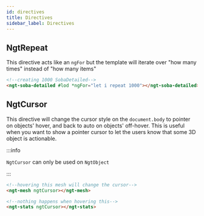 ```yaml
---
id: directives
title: Directives
sidebar_label: Directives
---
```


## NgtRepeat

This directive acts like an `ngFor` but the template will iterate over "how many times" instead of "how many items"

```html
<!--creating 1000 SobaDetailed-->
<ngt-soba-detailed #lod *ngFor="let i repeat 1000"></ngt-soba-detailed>
```

## NgtCursor

This directive will change the cursor style on the `document.body` to pointer on objects' hover, and back to auto on objects' off-hover. This is useful when you want to show a pointer cursor to let the users know that some 3D object is actionable.

:::info

`NgtCursor` can only be used on `NgtObject`

:::

```html
<!--hovering this mesh will change the cursor-->
<ngt-mesh ngtCursor></ngt-mesh>

<!--nothing happens when hovering this-->
<ngt-stats ngtCursor></ngt-stats>
```
